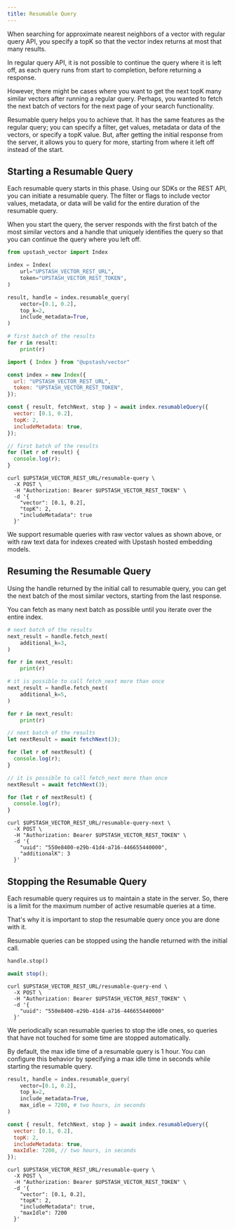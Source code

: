 ```yaml
---
title: Resumable Query
---
```


When searching for approximate nearest neighbors of a vector with regular query API,
you specify a topK so that the vector index returns at most that many results.

In regular query API, it is not possible to continue the query where it is left off, as
each query runs from start to completion, before returning a response.

However, there might be cases where you want to get the next topK many similar vectors
after running a regular query. Perhaps, you wanted to fetch the next batch of vectors
for the next page of your search functionality.

Resumable query helps you to achieve that. It has the same features as the regular query;
you can specify a filter, get values, metadata or data of the vectors, or specify a topK
value. But, after getting the initial response from the server, it allows you to query
for more, starting from where it left off instead of the start.

## Starting a Resumable Query

Each resumable query starts in this phase. Using our SDKs or the REST API, you can
initiate a resumable query. The filter or flags to include vector values, metadata,
or data will be valid for the entire duration of the resumable query.

When you start the query, the server responds with the first batch of the most
similar vectors and a handle that uniquely identifies the query so that you
can continue the query where you left off.

<Tabs>

<Tab title="Python">

```python
from upstash_vector import Index

index = Index(
    url="UPSTASH_VECTOR_REST_URL",
    token="UPSTASH_VECTOR_REST_TOKEN",
)

result, handle = index.resumable_query(
    vector=[0.1, 0.2],
    top_k=2,
    include_metadata=True,
)

# first batch of the results
for r in result:
    print(r)
```

</Tab>

<Tab title="JavaScript">

```js
import { Index } from "@upstash/vector"

const index = new Index({
  url: "UPSTASH_VECTOR_REST_URL",
  token: "UPSTASH_VECTOR_REST_TOKEN",
});

const { result, fetchNext, stop } = await index.resumableQuery({
  vector: [0.1, 0.2],
  topK: 2,
  includeMetadata: true,
});

// first batch of the results
for (let r of result) {
  console.log(r);
}
```

</Tab>

<Tab title="curl">

```shell
curl $UPSTASH_VECTOR_REST_URL/resumable-query \
  -X POST \
  -H "Authorization: Bearer $UPSTASH_VECTOR_REST_TOKEN" \
  -d '{
    "vector": [0.1, 0.2],
    "topK": 2,
    "includeMetadata": true
  }'
```

</Tab>

</Tabs>

We support resumable queries with raw vector values as shown above,
or with raw text data for indexes created with Upstash hosted embedding models.

## Resuming the Resumable Query

Using the handle returned by the initial call to resumable query,
you can get the next batch of the most similar vectors, starting
from the last response.

You can fetch as many next batch as possible until you iterate
over the entire index.

<Tabs>

<Tab title="Python">

```python
# next batch of the results
next_result = handle.fetch_next(
    additional_k=3,
)

for r in next_result:
    print(r)

# it is possible to call fetch_next more than once
next_result = handle.fetch_next(
    additional_k=5,
)

for r in next_result:
    print(r)
```

</Tab>

<Tab title="JavaScript">

```js
// next batch of the results
let nextResult = await fetchNext(3);

for (let r of nextResult) {
  console.log(r);
}

// it is possible to call fetch_next more than once
nextResult = await fetchNext(3);

for (let r of nextResult) {
  console.log(r);
}
```

</Tab>

<Tab title="curl">

```shell
curl $UPSTASH_VECTOR_REST_URL/resumable-query-next \
  -X POST \
  -H "Authorization: Bearer $UPSTASH_VECTOR_REST_TOKEN" \
  -d '{
    "uuid": "550e8400-e29b-41d4-a716-446655440000",
    "additionalK": 3
  }'
```

</Tab>

</Tabs>

## Stopping the Resumable Query

Each resumable query requires us to maintain a state in the server.
So, there is a limit for the maximum number of active resumable queries
at a time.

That's why it is important to stop the resumable query once you are
done with it.

Resumable queries can be stopped using the handle returned with the
initial call.

<Tabs>

<Tab title="Python">

```python
handle.stop()
```

</Tab>

<Tab title="JavaScript">

```js
await stop();
```

</Tab>

<Tab title="curl">

```shell
curl $UPSTASH_VECTOR_REST_URL/resumable-query-end \
  -X POST \
  -H "Authorization: Bearer $UPSTASH_VECTOR_REST_TOKEN" \
  -d '{
    "uuid": "550e8400-e29b-41d4-a716-446655440000"
  }'
```

</Tab>

</Tabs>

We periodically scan resumable queries to stop the idle ones, so
queries that have not touched for some time are stopped automatically.

By default, the max idle time of a resumable query is 1 hour.
You can configure this behavior by specifying a max idle time in seconds
while starting the resumable query.

<Tabs>

<Tab title="Python">

```python
result, handle = index.resumable_query(
    vector=[0.1, 0.2],
    top_k=2,
    include_metadata=True,
    max_idle = 7200, # two hours, in seconds
)
```

</Tab>

<Tab title="JavaScript">

```js
const { result, fetchNext, stop } = await index.resumableQuery({
  vector: [0.1, 0.2],
  topK: 2,
  includeMetadata: true,
  maxIdle: 7200, // two hours, in seconds
});
```

</Tab>

<Tab title="curl">

```shell
curl $UPSTASH_VECTOR_REST_URL/resumable-query \
  -X POST \
  -H "Authorization: Bearer $UPSTASH_VECTOR_REST_TOKEN" \
  -d '{
    "vector": [0.1, 0.2],
    "topK": 2,
    "includeMetadata": true,
    "maxIdle": 7200
  }'
```

</Tab>

</Tabs>
